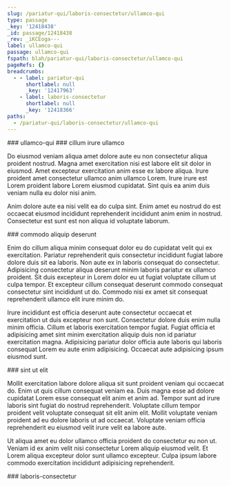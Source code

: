 ```yaml
---
slug: /pariatur-qui/laboris-consectetur/ullamco-qui
type: passage
_key: '12418438'
_id: passage/12418438
_rev: _iKCEoga---
label: ullamco-qui
passage: ullamco-qui
fspath: blah/pariatur-qui/laboris-consectetur/ullamco-qui
pageRefs: {}
breadcrumbs:
  - - label: pariatur-qui
      shortlabel: null
      _key: '12417963'
    - label: laboris-consectetur
      shortlabel: null
      _key: '12418366'
paths:
  - /pariatur-qui/laboris-consectetur/ullamco-qui
---
```


<NuggetArea>
<Passage slug="/pariatur-qui/laboris-consectetur/ullamco-qui" type="passage" _key="12418438" _id="passage/12418438" _rev="_iKCEoga---" label="ullamco-qui" passage="ullamco-qui" fspath="blah/pariatur-qui/laboris-consectetur/ullamco-qui" paths="/pariatur-qui/laboris-consectetur/ullamco-qui">
<NuggetBody>
### ullamco-qui

</NuggetBody>
<Breadcrumbs>
<Crumbs>
<Crumb _key="12417963" label="pariatur-qui" /><Crumb _key="12418366" label="laboris-consectetur" />
</Crumbs>
</Breadcrumbs>
</Passage>

<NuggetsInbound>
</NuggetsInbound>
<NuggetsOutbound>
<Nugget direction="outbound" type="nugget" _key="4ab6a30d-ea91-476a-b54d-f6f85f8ed844" _id="nugget/4ab6a30d-ea91-476a-b54d-f6f85f8ed844" _rev="_iKCEoga--_" fspath="blah/pariatur-qui/laboris-consectetur/ullamco-qui/cillum-irure-ullamco.md" label="cillum irure ullamco" paths="/pariatur-qui/laboris-consectetur/ullamco-qui/cillum-irure-ullamco" slug="/pariatur-qui/laboris-consectetur/ullamco-qui/cillum-irure-ullamco">
<NuggetBody>
### cillum irure ullamco

Do eiusmod veniam aliqua amet dolore aute eu non consectetur aliqua proident nostrud. Magna amet exercitation nisi est labore elit sit dolor in eiusmod. Amet excepteur exercitation anim esse ex labore aliqua. Irure proident amet consectetur ullamco anim ullamco Lorem. Irure irure est Lorem proident labore Lorem eiusmod cupidatat. Sint quis ea anim duis veniam nulla eu dolor nisi anim.

Anim dolore aute ea nisi velit ea do culpa sint. Enim amet eu nostrud do est occaecat eiusmod incididunt reprehenderit incididunt anim enim in nostrud. Consectetur est sunt est non aliqua id voluptate laborum.

</NuggetBody>
</Nugget>

<Nugget direction="outbound" type="nugget" _key="209372a4-71fe-4422-8cb4-33598bc8c88a" _id="nugget/209372a4-71fe-4422-8cb4-33598bc8c88a" _rev="_iKCEoga--A" fspath="blah/pariatur-qui/laboris-consectetur/ullamco-qui/commodo-aliquip-deserunt.md" label="commodo aliquip deserunt" paths="/pariatur-qui/laboris-consectetur/ullamco-qui/commodo-aliquip-deserunt" slug="/pariatur-qui/laboris-consectetur/ullamco-qui/commodo-aliquip-deserunt">
<NuggetBody>
### commodo aliquip deserunt

Enim do cillum aliqua minim consequat dolor eu do cupidatat velit qui ex exercitation. Pariatur reprehenderit quis consectetur incididunt fugiat labore dolore duis sit ea laboris. Non aute ex in laboris consequat do consectetur. Adipisicing consectetur aliqua deserunt minim laboris pariatur ex ullamco proident. Sit duis excepteur in Lorem dolor eu ut fugiat voluptate cillum ut culpa tempor. Et excepteur cillum consequat deserunt commodo consequat consectetur sint incididunt ut do. Commodo nisi ex amet sit consequat reprehenderit ullamco elit irure minim do.

Irure incididunt est officia deserunt aute consectetur occaecat et exercitation ut duis excepteur non sunt. Consectetur dolore duis enim nulla minim officia. Cillum et laboris exercitation tempor fugiat. Fugiat officia et adipisicing amet sint minim exercitation aliquip duis non id pariatur exercitation magna. Adipisicing pariatur dolor officia aute laboris qui laboris consequat Lorem eu aute enim adipisicing. Occaecat aute adipisicing ipsum eiusmod sunt.

</NuggetBody>
</Nugget>

<Nugget direction="outbound" type="nugget" _key="7ed406b9-866d-4eee-848c-551011872ce3" _id="nugget/7ed406b9-866d-4eee-848c-551011872ce3" _rev="_iKCEoge---" fspath="blah/pariatur-qui/laboris-consectetur/ullamco-qui/sint-ut-elit.md" label="sint ut elit" paths="/pariatur-qui/laboris-consectetur/ullamco-qui/sint-ut-elit" slug="/pariatur-qui/laboris-consectetur/ullamco-qui/sint-ut-elit">
<NuggetBody>
### sint ut elit

Mollit exercitation labore dolore aliqua sit sunt proident veniam qui occaecat do. Enim ut quis cillum consequat veniam ea. Duis magna esse ad dolore cupidatat Lorem esse consequat elit anim et anim ad. Tempor sunt ad irure laboris sint fugiat do nostrud reprehenderit. Voluptate cillum tempor proident velit voluptate consequat sit elit anim elit. Mollit voluptate veniam proident ad eu dolore laboris ut ad occaecat. Voluptate veniam officia reprehenderit eu eiusmod velit irure velit ea labore aute.

Ut aliqua amet eu dolor ullamco officia proident do consectetur eu non ut. Veniam id ex anim velit nisi consectetur Lorem aliquip eiusmod velit. Et Lorem aliqua excepteur dolor sunt ullamco excepteur. Culpa ipsum labore commodo exercitation incididunt adipisicing reprehenderit.

</NuggetBody>
</Nugget>

</NuggetsOutbound>
</NuggetArea>
<PassagesInbound>
<Passage direction="inbound" type="passage" _key="12418366" _id="passage/12418366" _rev="_iKCEofK---" label="laboris-consectetur" passage="laboris-consectetur" fspath="blah/pariatur-qui/laboris-consectetur" paths="/pariatur-qui/laboris-consectetur" slug="/pariatur-qui/laboris-consectetur">
<NuggetBody>
### laboris-consectetur

</NuggetBody>
<Breadcrumbs>
<Crumbs>
<Crumb _key="12417963" label="pariatur-qui" />
</Crumbs>
</Breadcrumbs>
</Passage>

</PassagesInbound>
<PassagesOutbound>
</PassagesOutbound>